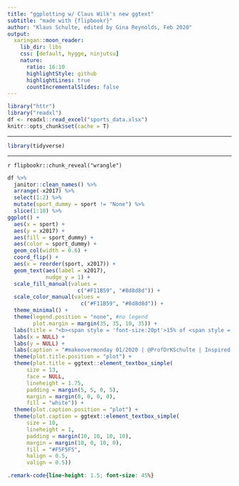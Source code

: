 ```yaml
---
title: "ggplotting w/ Claus Wilk's new ggtext"
subtitle: "made with {flipbookr}"
author: "Klaus Schulte, edited by Gina Reynolds, Feb 2020"
output:
  xaringan::moon_reader:
    lib_dir: libs
    css: [default, hygge, ninjutsu]
    nature:
      ratio: 16:10
      highlightStyle: github
      highlightLines: true
      countIncrementalSlides: false
---
```



```r
library("httr")
library("readxl")
df <- readxl::read_excel("sports_data.xlsx")
knitr::opts_chunk$set(cache = T)
```

---

```r
library(tidyverse)
```

---

`r flipbookr::chunk_reveal("wrangle")`

```r
df %>% 
  janitor::clean_names() %>%
  arrange(-x2017) %>% 
  select(1:2) %>% 
  mutate(sport_dummy = sport != "None") %>% 
  slice(1:10) %>% 
ggplot() +
  aes(x = sport) +
  aes(y = x2017) + 
  aes(fill = sport_dummy) +
  aes(color = sport_dummy) + 
  geom_col(width = 0.6) + 
  coord_flip() + 
  aes(x = reorder(sport, x2017)) +
  geom_text(aes(label = x2017),
            nudge_y = 1) +
  scale_fill_manual(values =
                      c("#F11B59", "#8d8d8d")) + 
  scale_color_manual(values = 
                       c("#F11B59", "#8d8d8d")) + 
  theme_minimal() +
  theme(legend.position = "none", #no legend
        plot.margin = margin(35, 35, 10, 35)) + 
  labs(title = "<b><span style = 'font-size:20pt'>15% of <span style = 'color:#F11B59;'>**Americans Have no Favorite Spectator Sport**</span></span></b><br> <b><span style = 'font-size:14pt'>Share of Answers to **Gallup** question *'What is your favorite sport to watch'* in 2017</span></b><br>") +
  labs(x = NULL) + 
  labs(y = NULL) +
  labs(caption = "#makeovermonday 01/2020 | @ProfDrKSchulte | Inspired by: @barnabasmarkus") +
  theme(plot.title.position = "plot") +
  theme(plot.title = ggtext::element_textbox_simple(
      size = 13,
      face = NULL,
      lineheight = 1.75,
      padding = margin(5, 5, 0, 5),
      margin = margin(0, 0, 0, 0),
      fill = "white")) +
  theme(plot.caption.position = "plot") +
  theme(plot.caption = ggtext::element_textbox_simple(
      size = 10,
      lineheight = 1,
      padding = margin(10, 10, 10, 10),
      margin = margin(10, 0, 10, 0),
      fill = "#F5F5F5",
      halign = 0.5,
      valign = 0.5)) 
```




```css
.remark-code{line-height: 1.5; font-size: 45%}
```

